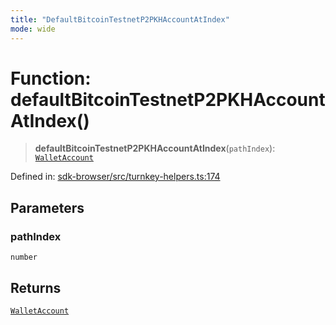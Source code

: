 ```yaml
---
title: "DefaultBitcoinTestnetP2PKHAccountAtIndex"
mode: wide
---
```

  
# Function: defaultBitcoinTestnetP2PKHAccountAtIndex()

> **defaultBitcoinTestnetP2PKHAccountAtIndex**(`pathIndex`): [`WalletAccount`](../WalletAccount/readme)

Defined in: [sdk-browser/src/turnkey-helpers.ts:174](https://github.com/tkhq/sdk/blob/main/packages/sdk-browser/src/turnkey-helpers.ts#L174)

## Parameters

### pathIndex

`number`

## Returns

[`WalletAccount`](../WalletAccount/readme)
